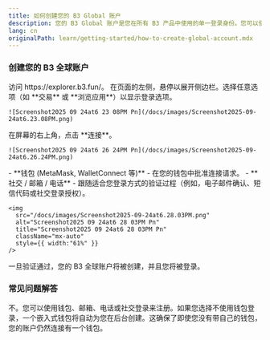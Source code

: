 ```yaml
---
title: 如何创建您的 B3 Global 账户
description: 您的 B3 Global 账户是您在所有 B3 产品中使用的单一登录身份。您可以使用 EVM 钱包、电子邮件、电话或社交登录来创建它。
lang: cn
originalPath: learn/getting-started/how-to-create-global-account.mdx
---
```

### 创建您的 B3 全球账户

<Steps>
  <Step title="访问 Explorer">
    访问 https://explorer.b3.fun/。
  </Step>
  <Step title="打开侧边栏">
    在页面的左侧，悬停以展开侧边栏。选择任意选项（如 **交易** 或 **浏览应用**）以显示登录选项。

    ![Screenshot2025 09 24at6 23 08PM Pn](/docs/images/Screenshot2025-09-24at6.23.08PM.png)
  </Step>
  <Step title="连接您的账户">
    在屏幕的右上角，点击 **连接**。

    ![Screenshot2025 09 24at6 26 24PM Pn](/docs/images/Screenshot2025-09-24at6.26.24PM.png)
  </Step>
  <Step title="选择登录方式">
    - **钱包 (MetaMask, WalletConnect 等)** - 在您的钱包中批准连接请求。
    - **社交 / 邮箱 / 电话** - 跟随适合您登录方式的验证过程（例如，电子邮件确认、短信代码或社交登录授权）。

    <img
      src="/docs/images/Screenshot2025-09-24at6.28.03PM.png"
      alt="Screenshot2025 09 24at6 28 03PM Pn"
      title="Screenshot2025 09 24at6 28 03PM Pn"
      className="mx-auto"
      style={{ width:"61%" }}
    />
  </Step>
</Steps>

一旦验证通过，您的 B3 全球账户将被创建，并且您将被登录。

### 常见问题解答

<Accordion title="我需要一个钱包来创建 B3 全球账户吗？">
  不。您可以使用钱包、邮箱、电话或社交登录来注册。如果您选择不使用钱包登录，一个嵌入式钱包将自动为您在后台创建。这确保了即使您没有带自己的钱包，您的账户仍然连接有一个钱包。
</Accordion>
